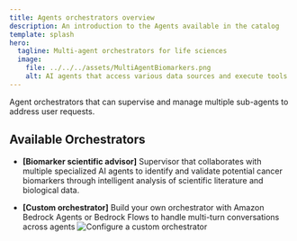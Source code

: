 ```yaml
---
title: Agents orchestrators overview
description: An introduction to the Agents available in the catalog
template: splash
hero:
  tagline: Multi-agent orchestrators for life sciences
  image:
    file: ../../../assets/MultiAgentBiomarkers.png
    alt: AI agents that access various data sources and execute tools
---
```

Agent orchestrators that can supervise and manage multiple sub-agents to address user requests.

## Available Orchestrators

- **[Biomarker scientific  advisor]** Supervisor that collaborates with multiple specialized AI agents  to identify and validate potential cancer biomarkers through intelligent analysis of scientific literature and biological data.

- **[Custom orchestrator]** Build your own orchestrator with Amazon Bedrock Agents or Bedrock Flows to handle multi-turn conversations across agents
![Configure a custom orchestrator](../../../assets/HCLSagents_overview.jpg)
